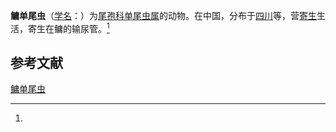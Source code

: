 {{Speciesbox
| name = 鳙单尾虫
| status = 
| status_system = 
| image = 
| genus = Unicauda
| species = aristichthydis
| authority = (Zhao et Ma, 1995)<ref name='id9696'>{{cite web| url =http://www.bioinfo.cn/db05/BjdwSpecies.php?action=view&id=9696| title =鳙单尾虫| work =《中国动物物种编目数据库》| publisher =中国科学院微生物研究所| author =中国科学院动物研究所| accessdate =2009-04-16| deadurl =yes| archiveurl =https://web.archive.org/web/20160305081446/http://www.bioinfo.cn/db05/BjdwSpecies.php?action=view&id=9696| archivedate =2016-03-05}}</ref>
}}

'''鳙单尾虫'''（[[学名|学名]]：{{lang|la|''Unicauda aristichthydis''}}）为[[尾孢科|尾孢科]][[单尾虫属|单尾虫属]]的动物。在中国，分布于[[四川|四川]]等，营[[寄生|寄生]]生活，寄生在鳙的输尿管。<ref name='id9696'/>

== 参考文献 ==
{{reflist}}

{{Wikispecies|Unicauda aristichthydis}}

[[Category:单尾虫属|鳙单尾虫]]


{{Cnidarian-stub}}